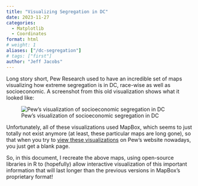 ```yaml
---
title: "Visualizing Segregation in DC"
date: 2023-11-27
categories: 
  - Matplotlib
  - Coordinates
format: html
# weight: 1
aliases: ["/dc-segregation"]
# tags: ["first"]
author: "Jeff Jacobs"
---
```


Long story short, Pew Research used to have an incredible set of maps visualizing how extreme segregation is in DC, race-wise as well as socioeconomic. A screenshot from this old visualization shows what it looked like:

![Pew's visualization of socioeconomic segregation in DC](images/dc_income.jpeg)

Unfortunately, all of these visualizations used MapBox, which seems to just totally not exist anymore (at least, these particular maps are long gone), so that when you try to [view these visualizations](https://www.pewresearch.org/social-trends/income-segregation/washington-dc/){target='_blank'} on Pew's website nowadays, you just get a blank page.

So, in this document, I recreate the above maps, using open-source libraries in R to (hopefully) allow interactive visualization of this important information that will last longer than the previous versions in MapBox's proprietary format!
